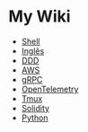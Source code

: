 = My Wiki =

* [[shell/index.wiki|Shell]]
* [[english/index|Inglês]]
* [[ddd/index.wiki|DDD]]
* [[aws/index.wiki|AWS]]
* [[grpc/grpc.wiki|gRPC]]
* [[opentelemetry/index.wiki|OpenTelemetry]]
* [[Tmux]]
* [[solidity/index.wiki|Solidity]]
* [[python/index.wiki|Python]]

